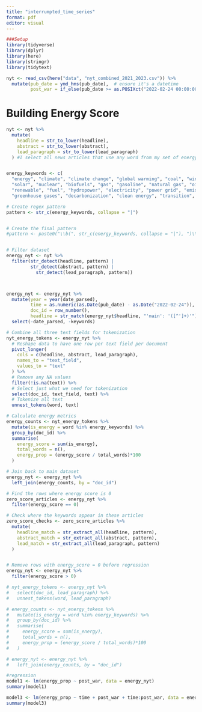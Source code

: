 ```yaml
---
title: "interrumpted_time_series"
format: pdf
editor: visual
---
```


```r
###Setup
library(tidyverse)
library(dplyr)
library(here)
library(stringr)
library(tidytext)
```

```r

nyt <- read_csv(here("data", "nyt_combined_2021_2023.csv")) %>%
  mutate(pub_date = ymd_hms(pub_date),  # ensure it's a datetime
         post_war = if_else(pub_date >= as.POSIXct("2022-02-24 00:00:00"), 1, 0))

```

# Building Energy Score

```r

nyt <- nyt %>%
  mutate(
    headline = str_to_lower(headline),
    abstract = str_to_lower(abstract),
    lead_paragraph = str_to_lower(lead_paragraph)
  ) #I select all news articles that use any word from my set of energy keywords either in the headline, abstract or lead paragraph


energy_keywords <- c(
  "energy", "climate", "climate change", "global warming", "coal", "wind",
  "solar", "nuclear", "biofuels", "gas", "gasoline", "natural gas", "oil", "fossil fuels",
  "renewable", "fuel", "hydropower", "electricity", "power grid", "emissions", "carbon",
  "greenhouse gases", "decarbonization", "clean energy", "transition", "sustainability", "green economy", "methane", "hydrogen", "infrastructure", "lithium", "electric vehicles", "clean technology", "COP26", "Paris Agreement", "environment", "net zero", "footprint", "IPCC", "UNFCCC", "greentech", "petroleum", "ecological", "environmental", "climate resilience", "EIA", "biofuel", "bio", "twh", "terawatt", "kilowatt", "flood", "hurricane", "earthquake", "greenhouse", "lithium", "pipeline", "gazprom", "nord stream 1", "nord stream", "methane", "cng", "lng", "wti price", "brent crude", "crude oil","liquefied", "minerals", "clean energy", "heat", "warming", "blackout", "opec")

# Create regex pattern
pattern <- str_c(energy_keywords, collapse = "|") 


# Create the final pattern
#pattern <- paste0("\\b(", str_c(energy_keywords, collapse = "|"), ")\\b")


# Filter dataset
energy_nyt <- nyt %>%
  filter(str_detect(headline, pattern) |
         str_detect(abstract, pattern) |
           str_detect(lead_paragraph, pattern))



energy_nyt <- energy_nyt %>%
  mutate(year = year(date_parsed),
         time = as.numeric(as.Date(pub_date) - as.Date("2022-02-24")),
         doc_id = row_number(),
         headline = str_match(energy_nyt$headline, "'main': '([^']+)'")[,2]) |>
  select(-date_parsed, -keywords) 


```

```r
# Combine all three text fields for tokenization
nyt_energy_tokens <- energy_nyt %>%
  # Reshape data to have one row per text field per document
  pivot_longer(
    cols = c(headline, abstract, lead_paragraph),
    names_to = "text_field",
    values_to = "text"
  ) %>%
  # Remove any NA values
  filter(!is.na(text)) %>%
  # Select just what we need for tokenization
  select(doc_id, text_field, text) %>%
  # Tokenize all text
  unnest_tokens(word, text)

# Calculate energy metrics
energy_counts <- nyt_energy_tokens %>%
  mutate(is_energy = word %in% energy_keywords) %>%
  group_by(doc_id) %>%
  summarise(
    energy_score = sum(is_energy),
    total_words = n(),
    energy_prop = (energy_score / total_words)*100
  )

# Join back to main dataset
energy_nyt <- energy_nyt %>%
  left_join(energy_counts, by = "doc_id")


```


```r
# Find the rows where energy score is 0
zero_score_articles <- energy_nyt %>%
  filter(energy_score == 0)

# Check where the keywords appear in these articles
zero_score_checks <- zero_score_articles %>%
  mutate(
    headline_match = str_extract_all(headline, pattern),
    abstract_match = str_extract_all(abstract, pattern),
    lead_match = str_extract_all(lead_paragraph, pattern)
  )


# Remove rows with energy_score = 0 before regression
energy_nyt <- energy_nyt %>%
  filter(energy_score > 0)

```


```r

# nyt_energy_tokens <- energy_nyt %>%
#   select(doc_id, lead_paragraph) %>%
#   unnest_tokens(word, lead_paragraph)


```

```r
# energy_counts <- nyt_energy_tokens %>%
#   mutate(is_energy = word %in% energy_keywords) %>%
#   group_by(doc_id) %>%
#   summarise(
#     energy_score = sum(is_energy),
#     total_words = n(),
#     energy_prop = (energy_score / total_words)*100
#   )

```

```r
# energy_nyt <- energy_nyt %>%
#   left_join(energy_counts, by = "doc_id")
```





```r
#regression
model1 <- lm(energy_prop ~ post_war, data = energy_nyt)
summary(model1)

model3 <- lm(energy_prop ~ time + post_war + time:post_war, data = energy_nyt)
summary(model3)

```

